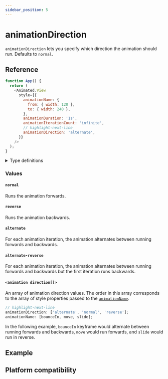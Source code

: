 ```yaml
---
sidebar_position: 5
---
```


# animationDirection

`animationDirection` lets you specify which direction the animation should run. Defaults to `normal`.


<InteractiveExample
  src={AnimationDirectionBasicSrc}
  component={AnimationDirectionBasic}
/>

## Reference

```javascript
function App() {
  return (
    <Animated.View
      style={{
        animationName: {
          from: { width: 120 },
          to: { width: 240 },
        },
        animationDuration: '1s',
        animationIterationCount: 'infinite',
        // highlight-next-line
        animationDirection: 'alternate',
      }}
    />
  );
}
```

<details>
<summary>Type definitions</summary>

```typescript
type CSSAnimationDirection =
  | 'normal'
  | 'reverse'
  | 'alternate'
  | 'alternate-reverse';

animationDirection: CSSAnimationDirection | CSSAnimationDirection[];
```

</details>

### Values

#### `normal`

Runs the animation forwards.

#### `reverse`

Runs the animation backwards.

#### `alternate`

For each animation iteration, the animation alternates between running forwards and backwards.

#### `alternate-reverse`

For each animation iteration, the animation alternates between running forwards and backwards but the first iteration runs backwards.

#### `<animation direction[]>`

An array of animation direction values. The order in this array corresponds to the array of style properties passed to the [`animationName`](/docs/next/next/css-animations/animation-name).

```typescript
// highlight-next-line
animationDirection: ['alternate', 'normal', 'reverse'];
animationName: [bounceIn, move, slide];
```

In the following example, `bounceIn` keyframe would alternate between running forwards and backwards, `move` would run forwards, and `slide` would run in reverse.

## Example


<InteractiveExample
  src={AnimationDirectionSrc}
  component={AnimationDirection}
/>

## Platform compatibility

<PlatformCompatibility android ios web />

